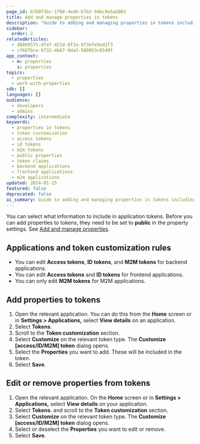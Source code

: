 ```yaml
---
page_id: b760f3bc-1f80-4edb-b7b2-94bc9a5ad081
title: Add and manage properties in tokens
description: "Guide to adding and managing properties in tokens including token customization rules for different application types and token types"
sidebar:
  order: 2
relatedArticles:
  - d8069575-dfef-421d-8f3a-8f3efe9ad2f3
  - cf687bce-9732-4b67-9da5-580953c8549f
app_context:
  - m: properties
    s: properties
topics:
  - properties
  - work-with-properties
sdk: []
languages: []
audience:
  - developers
  - admins
complexity: intermediate
keywords:
  - properties in tokens
  - token customization
  - access tokens
  - id tokens
  - m2m tokens
  - public properties
  - token claims
  - backend applications
  - frontend applications
  - m2m applications
updated: 2024-01-15
featured: false
deprecated: false
ai_summary: Guide to adding and managing properties in tokens including token customization rules for different application types and token types.
---
```


You can select what information to include in application tokens. Before you can add properties to tokens, they need to be set to **public** in the property settings. See [Add and manage properties](/properties/work-with-properties/manage-properties/).

## Applications and token customization rules

- You can edit **Access tokens**, **ID tokens**, and **M2M tokens** for backend applications.
- You can edit **Access tokens** and **ID tokens** for frontend applications.
- You can only edit **M2M tokens** for M2M applications.

## Add properties to tokens

1. Open the relevant application. You can do this from the **Home** screen or in **Settings > Applications,** select **View details** on an application.
2. Select **Tokens**.
3. Scroll to the **Token customization** section.
4. Select **Customize** on the relevant token type. The **Customize [access/ID/M2M] token** dialog opens.
5. Select the **Properties** you want to add. These will be included in the token.
6. Select **Save**.

## Edit or remove properties from tokens

1. Open the relevant application. On the **Home** screen or in **Settings > Applications,** select **View details** on your application.
2. Select **Tokens**. and scroll to the **Token customization** section.
3. Select **Customize** on the relevant token type. The **Customize [access/ID/M2M] token** dialog opens.
4. Select or deselect the **Properties** you want to edit or remove.
5. Select **Save**.
